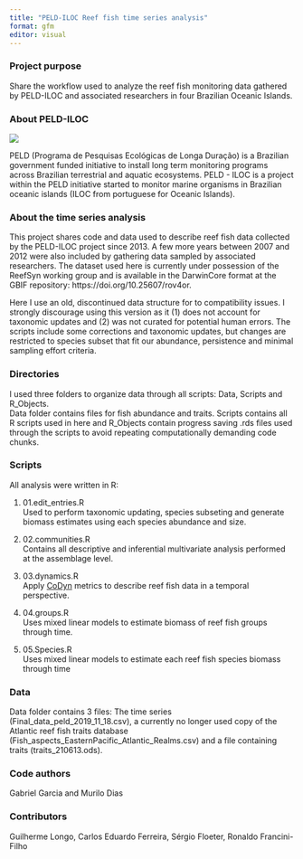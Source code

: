 ```yaml
---
title: "PELD-ILOC Reef fish time series analysis"
format: gfm
editor: visual
---
```


### Project purpose

Share the workflow used to analyze the reef fish monitoring data gathered by PELD-ILOC and associated researchers in four Brazilian Oceanic Islands.

### About PELD-ILOC

[![](Figures/PELDILOC.svg)](https://peldiloc.sites.ufsc.br/pt/)

PELD (Programa de Pesquisas Ecológicas de Longa Duração) is a Brazilian government funded initiative to install long term monitoring programs across Brazilian terrestrial and aquatic ecosystems. PELD - ILOC is a project within the PELD initiative started to monitor marine organisms in Brazilian oceanic islands (ILOC from portuguese for Oceanic Islands).

### About the time series analysis

This project shares code and data used to describe reef fish data collected by the PELD-ILOC project since 2013. A few more years between 2007 and 2012 were also included by gathering data sampled by associated researchers. The dataset used here is currently under possession of the ReefSyn working group and is available in the DarwinCore format at the GBIF repository: https://doi.org/10.25607/rov4or.

Here I use an old, discontinued data structure for to compatibility issues. I strongly discourage using this version as it (1) does not account for taxonomic updates and (2) was not curated for potential human errors. The scripts include some corrections and taxonomic updates, but changes are restricted to species subset that fit our abundance, persistence and minimal sampling effort criteria.

### Directories

I used three folders to organize data through all scripts: Data, Scripts and R_Objects.\
Data folder contains files for fish abundance and traits. Scripts contains all R scripts used in here and R_Objects contain progress saving .rds files used through the scripts to avoid repeating computationally demanding code chunks.

### Scripts

All analysis were written in R:

1.  01.edit_entries.R\
    Used to perform taxonomic updating, species subseting and generate biomass estimates using each species abundance and size.

2.  02.communities.R\
    Contains all descriptive and inferential multivariate analysis performed at the assemblage level.

3.  03.dynamics.R\
    Apply [CoDyn](https://github.com/NCEAS/codyn) metrics to describe reef fish data in a temporal perspective.

4.  04.groups.R\
    Uses mixed linear models to estimate biomass of reef fish groups through time.

5.  05.Species.R\
    Uses mixed linear models to estimate each reef fish species biomass through time

### Data

Data folder contains 3 files: The time series (Final_data_peld_2019_11_18.csv), a currently no longer used copy of the Atlantic reef fish traits database (Fish_aspects_EasternPacific_Atlantic_Realms.csv) and a file containing traits (traits_210613.ods).

### Code authors

Gabriel Garcia and Murilo Dias

### Contributors

Guilherme Longo, Carlos Eduardo Ferreira, Sérgio Floeter, Ronaldo Francini-Filho
